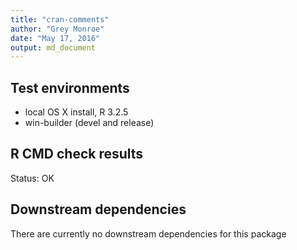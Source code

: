 ```yaml
---
title: "cran-comments"
author: "Grey Monroe"
date: "May 17, 2016"
output: md_document
---
```


## Test environments
* local OS X install, R 3.2.5
* win-builder (devel and release)

## R CMD check results
Status: OK

## Downstream dependencies
There are currently no downstream dependencies for this package
